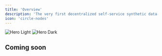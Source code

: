 ```yaml
---
title: 'Overview'
description: 'The very first decentralized self-service synthetic data generation network'
icon: 'circle-nodes'
---
```




<img
  className="block dark:hidden"
  src="/images/architecture-light.png"
  alt="Hero Light"
/>
<img
  className="hidden dark:block"
  src="/images/architecture-dark.png"
  alt="Hero Dark"
/>

## Coming soon